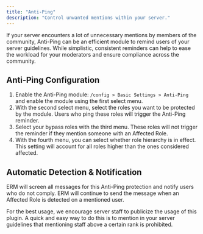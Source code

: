 ```yaml
---
title: "Anti-Ping"
description: "Control unwanted mentions within your server."
---
```


If your server encounters a lot of unnecessary mentions by members of the community, Anti-Ping can be an efficient module to remind users of your server guidelines. While simplistic, consistent reminders can help to ease the workload for your moderators and ensure compliance across the community.

## Anti-Ping Configuration

1. Enable the Anti-Ping module: `/config > Basic Settings > Anti-Ping` and enable the module using the first select menu.
2. With the second select menu, select the roles you want to be protected by the module. Users who ping these roles will trigger the Anti-Ping reminder.
3. Select your bypass roles with the third menu. These roles will not trigger the reminder if they mention someone with an Affected Role.
4. With the fourth menu, you can select whether role hierarchy is in effect. This setting will account for all roles higher than the ones considered affected.

## Automatic Detection & Notification

ERM will screen all messages for this Anti-Ping protection and notify users who do not comply. ERM will continue to send the message when an Affected Role is detected on a mentioned user.

<Tip>
  For the best usage, we encourage server staff to publicize the usage of this plugin. A quick and easy way to do this is to mention in your server guidelines that mentioning staff above a certain rank is prohibited.
</Tip>